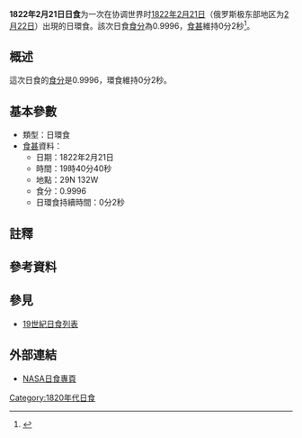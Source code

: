 {{Infobox Solar eclipse
| Year        = 1822
| Month       = 2
| Day         = 21
| Type        = 日環食
| Image       = SE1822Feb21A.gif
| Image size  = 200px
| Image intro = 1822年2月21日日環食路徑圖
  <!--   日食資料   -->
| Gamma       = 0.6914
| Mag         = 0.9996
| Saros       = 
| Saros total = 
| Saros seq   = 
  <!--     食甚     -->
| Duration    = 0分2秒
| Location    = 
| Coords      = 
| Width       = 2公里
  <!--   開始時間   -->
| Partial     = 
| Start type  = 
| Centre      = 
| Greatest    = 19:40:40
  <!--     倒數     -->
| hour        = 19
| minute      = 40
| second      = 40
| Duration_s  = 
}}
'''1822年2月21日日食'''为一次在协调世界时[[1822年|1822年]][[2月21日|2月21日]]（俄罗斯极东部地区为[[2月22日|2月22日]]）出現的日環食。該次日食[[食分|食分]]為0.9996，[[食甚|食甚]]維持0分2秒<ref name="nasa_catalog_list">{{cite web |url=http://eclipse.gsfc.nasa.gov/SEcat5/SE1801-1900.html |title=Catalog of Solar Eclipses: 1801 to 1900 |language=en |publisher=[[NASA|NASA]] |accessdate=2009-07-26 |archiveurl=https://web.archive.org/web/20150112204733/http://eclipse.gsfc.nasa.gov/SEcat5/SE1801-1900.html |archivedate=2015-01-12 |deadurl=no }}</ref>。

== 概述 ==
這次日食的[[食分|食分]]是0.9996，環食維持0分2秒。

== 基本參數 ==
{{NoteUTC}}
* 類型：日環食
*[[食甚|食甚]]資料：
** 日期：1822年2月21日
** 時間：19時40分40秒 
** 地點：29N 132W
** 食分：0.9996
** 日環食持續時間：0分2秒

== 註釋 ==
{{NoteFoot}}

== 參考資料 ==
{{reflist}}

== 參見 ==
{{日食主題}}
* [[19世紀日食列表|19世紀日食列表]]

== 外部連結 ==
* [http://eclipse.gsfc.nasa.gov/solar.html NASA日食專頁]{{Wayback|url=http://eclipse.gsfc.nasa.gov/solar.html |date=20190108200537 }}{{en icon}}

{{日食}}

[[Category:1820年代日食|Category:1820年代日食]]

{{Eclipse-stub}}
